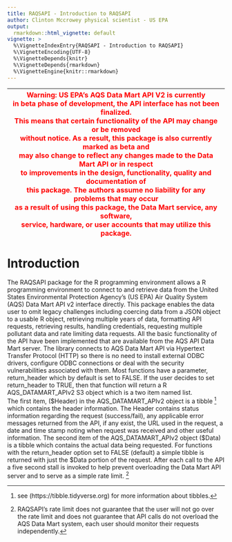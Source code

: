 ```yaml
---
title: RAQSAPI - Introduction to RAQSAPI
author: Clinton Mccrowey physical scientist - US EPA
output:
  rmarkdown::html_vignette: default
vignette: >
  %\VignetteIndexEntry{RAQSAPI - Introduction to RAQSAPI}
  %\VignetteEncoding{UTF-8}
  %\VignetteDepends{knitr}
  %\VignetteDepends{rmarkdown}
  %\VignetteEngine{knitr::rmarkdown}
---
```


| <span style="color:red"> Warning: US EPA's AQS Data Mart API V2 is currently \
in beta phase of development, the API interface has not been finalized. \
This means that certain functionality of the API may change or be removed \
without notice. As a result, this package is also currently marked as beta and \
may also change to reflect any changes made to the Data Mart API or in respect \
to improvements in the design, functionality, quality and documentation of \
this package. The authors assume no liability for any problems that may occur \
as a result of using this package, the Data Mart service, any software, \
service, hardware, or user accounts that may utilize this package. </span> |
| -- |

# Introduction
The RAQSAPI package for the R programming environment allows a R programming
  environment to connect to and retrieve data from the United States
  Environmental Protection Agency's (US EPA) Air Quality System (AQS) Data Mart
  API v2 interface directly. This package enables the data user to omit legacy
  challenges including coercing data from a JSON object to a usable R object,
  retrieving multiple years of data, formatting API requests, retrieving
  results, handling credentials, requesting multiple pollutant data and rate
  limiting data requests. All the basic functionality of the API have been
  implemented that are available from the AQS API Data Mart server. The library
  connects to AQS Data Mart API via Hypertext Transfer Protocol (HTTP) so there
  is no need to install external ODBC drivers, configure ODBC connections or
  deal with the security vulnerabilities associated with them. Most functions
  have a parameter, return_header which by default is set to FALSE. If the user
  decides to set return_header to TRUE, then that function will return a R
  AQS_DATAMART_APIv2 S3 object which is a two item named list.  
  The first item, (\$Header) in the AQS_DATAMART_APIv2 object is a
  tibble ^[see (https://tibble.tidyverse.org) for more information about
  tibbles.] which contains the header information. The Header contains status
  information regarding the request (success/fail), any applicable error
  messages returned from the API, if any exist, the URL used in the request, a
  date and time stamp noting when request was received and other useful
  information. The second item of the AQS_DATAMART_APIv2 object (\$Data) is a
  tibble which contains the actual data being requested. For functions with the
  return_header option set to FALSE (default) a simple tibble is returned with
  just the $Data portion of the request. After each call to the API a five
  second stall is invoked to help prevent overloading the Data Mart API server
  and to serve as a simple rate limit.  ^[RAQSAPI's rate limit does not
  guarantee that the user will not go over the rate limit and does not guarantee
  that API calls do not overload the AQS Data Mart system, each user should
  monitor their requests independently.]
